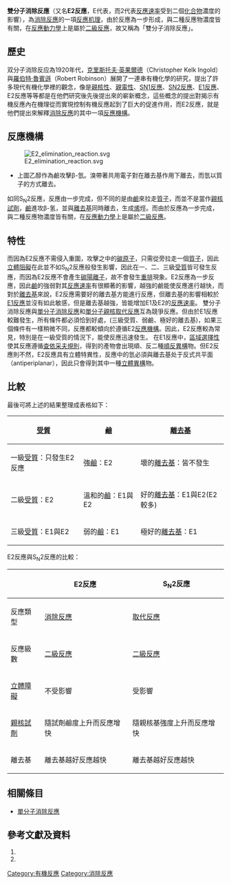 {{NoteTA|G1=Chemistry}}
'''雙分子消除反應'''（又名'''E2反應'''，E代表{{lang|en|''Elimination''}}，而2代表[[反應速率|反應速率]]受到二個[[化合物|化合物]]濃度的影響），為[[消除反應|消除反應]]的一項[[反應机理|反應机理]]，由於反應為一步形成，與二種反應物濃度皆有關，在[[反應動力學|反應動力學]]上是屬於[[二級反應|二級反應]]，故又稱為「雙分子消除反應」。

==歷史==
双分子消除反应為1920年代，[[克里斯托夫·英果爾德|克里斯托夫·英果爾德]]（Christopher Kelk Ingold）與[[羅伯特·魯賓遜|羅伯特·魯賓遜]]（Robert Robinson）展開了一連串有機化學的研究，提出了許多現代有機化學裡的觀念，像是[[親核性|親核性]]、[[親電性|親電性]]、[[SN1反應|SN1反應]]、[[SN2反應|SN2反應]]、[[E1反應|E1反應]]、E2反應等等都是在他們研究後先後提出來的嶄新概念，這些概念的提出對揭示有機反應內在機理從而實現控制有機反應起到了巨大的促進作用，而E2反應，就是他們提出來解釋[[消除反應|消除反應]]的其中一項[[反應機構|反應機構]]。

==反應機構==
[[Image:E2_elimination_reaction.svg|center]]
*上圖乙醇作為鹼攻擊β-氫。溴帶著共用電子對在離去基作用下離去，而氫以質子的方式離去。

如同S<sub>N</sub>2反應，反應由一步完成，但不同的是由[[鹼|鹼]]來拉走[[質子|質子]]，而並不是當作[[親核試劑|親核試劑]]，[[鹼|鹼]]進攻β-氢，並與[[離去基|離去基]]同時離去，生成[[烯|烯]]烴。而由於反應為一步完成，與二種反應物濃度皆有關，在[[反應動力學|反應動力學]]上是屬於[[二級反應|二級反應]]。

==特性==
而因為E2反應不需侵入重圍，攻擊之中的[[碳|碳]][[原子|原子]]，只需從旁拉走一個[[質子|質子]]，因此[[位阻效應|立體阻礙]]在此並不如S<sub>N</sub>2反應般發生影響，因此在一、二、三級[[受質|受質]]皆可發生反應，而因為E2反應不會產生[[碳陽離子|碳陽離子]]，故不會發生[[重排|重排]]現象。E2反應為一步反應，因此[[鹼|鹼]]的強弱對其[[反應速率|反應速率]]有很顯著的影響，越強的鹼能使反應進行越快，而對於[[離去基|離去基]]來說，E2反應需要好的離去基方能進行反應，但離去基的影響相較於[[E1反應|E1反應]]並沒有如此敏感，但是離去基越強，皆能增加E1及E2的[[反應速率|反應速率]]。 
雙分子消除反應與[[單分子消除反應|單分子消除反應]]和[[單分子親核取代反應|單分子親核取代反應]]互為競爭反應。但由於E1反應較難發生，所有條件都必須恰到好處，(三級受質、弱鹼、極好的離去基)，如果三個條件有一樣稍微不同，反應都較傾向於遵循E2[[反應機構|反應機構]]。因此，E2反應較為常見，特別是在一級受質的情況下，能使反應迅速發生。
在E1反應中，[[區域選擇性|區域選擇性]]使其反應遵循[[查依采夫規則|查依采夫規則]]，得到的產物會出現順、反二種[[順反異構|順反異構]]物。但E2反應則不然，E2反應具有立體特異性，反應中的氫必須與離去基处于反式共平面（antiperiplanar），因此只會得到其中一種[[立體異構|立體異構]]物。

==比較==
最後可將上述的結果整理成表格如下：
{| class="wikitable" border="1"
|-
!  [[受質|受質]]
!  [[鹼|鹼]]
!  [[離去基|離去基]]
|-
|  一級[[受質|受質]]：只發生E2反應
|  強[[鹼|鹼]]：E2
|  壞的[[離去基|離去基]]：皆不發生
|-
|  二級[[受質|受質]]：E2
|  溫和的[[鹼|鹼]]：E1與E2
|  好的[[離去基|離去基]]：E1與E2(E2較多)
|-
|  三級[[受質|受質]]：E1與E2
|  弱的[[鹼|鹼]]：E1
|  極好的[[離去基|離去基]]：E1
|}

E2反應與S<sub>N</sub>2反應的比較：
{| class="wikitable" border="1"
|-
!  
!  E2反應
!  S<sub>N</sub>2反應
|-
|  反應類型
|  [[消除反應|消除反應]]
|  [[取代反應|取代反應]]
|-
|  反應級數
|  [[二級反應|二級反應]]
|  [[二級反應|二級反應]]
|-
|  [[立體障礙|立體障礙]]
|  不受影響
|  受影響
|-
|  [[親核試劑|親核試劑]]
|  隨試劑鹼度上升而反應增快
|  隨親核基強度上升而反應增快
|-
|  離去基
|  離去基越好反應越快
|  離去基越好反應越快
|}

==相關條目==
*[[單分子消除反應|單分子消除反應]]

==參考文獻及資料==
# {{Cite book | author = David R. Klein | title = 有機化學天堂秘笈 | location = Taiwan | publisher = 天下遠見出版股份有限公司 | date = Oct 19, 2007 | pages = 302~309 |ISBN =978-986-216-008-4| accessdate = Jan 28, 2010 | language= zh-hk }} 
# {{Cite web |url= http://www.dlnu.edu.cn/jingpin/brx2006/txt/ja/8%20%20%20.doc |date= Jan 28, 2010 |title= 鹵代烃 |language= zh |deadurl= yes |archiveurl= https://web.archive.org/web/20081202181730/http://www.dlnu.edu.cn/jingpin/brx2006/txt/ja/8%20%20%20.doc |archivedate= 2008-12-02 |accessdate= 2011-01-28 }} 

{{Reaction mechanisms}}
{{Organic reactions}}

[[Category:有機反應|Category:有機反應]]
[[Category:消除反應|Category:消除反應]]